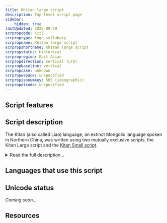```yaml
---
title: Khitan large script
description: Top-level script page
sidebar:
    hidden: true
lastUpdated: 2025-08-29
scrpropcode: Kitl
scrproptype: logo-syllabary
scrpropname: Khitan large script
scrpropshortname: Khitan large script
scrpropstatus: Historical
scrpropregion: East Asian
scrpropdirection: vertical (LTR)
scrpropbaseline: vertical
scrpropcase: unknown
scrpropwspace: unspecified
scrpropisonumkey: 505 (ideographic)
scrpropotcode: unspecified
---
```



## Script features

<ScriptInfo />

## Script description

The Kitan (also called Liao) language, an extinct Mongolic language spoken in Northern China, was written using two mutually exclusive scripts, the Kitan Large script and the [Kitan Small script](/scrlang/scripts/kits).

<details>
<summary>Read the full description...</summary>The Kitan Large script was created in 920 at the request of the Emperor Taizu. It was written in vertical columns using between 830-1000 characters. There is some debate as to whether the _Gu taishi mingshi ji_ inscription, which has been lost, was genuine or not. The controversy surrounding this inscription calls into question the reliability of about 170 characters.

Almost all attested examples of the script are in the form of inscriptions, with the exception of a manuscript book held at the Institute of Oriental Manuscripts of the Russian Academy of Sciences, Saint Petersburg.

Most Kitan Large characters were logograms, but ideograms and syllabograms may also have been used to fulfill grammatical functions. Some characters were based on Chinese characters but most were novel creations.

The Khitan Empire was destroyed in 1125 AD by the Jurchen, who continued to use the script until 1191 when it was suppressed by an imperial order.

Neither of the Kitan scripts has been fully deciphered.
</details>

## Languages that use this script

<WsList script='Kitl' wsMax='5' />

## Unicode status

_Coming soon..._

## Resources

<ScriptResources detailSummary='seemore' />


